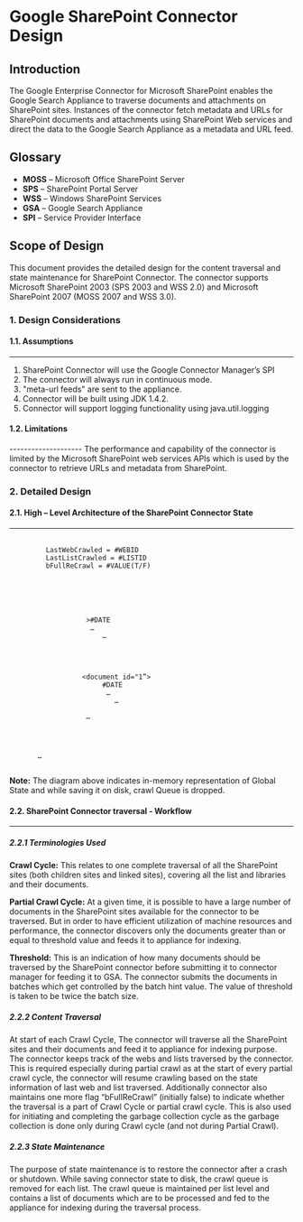 =Google SharePoint Connector Design=

==Introduction==
The Google Enterprise Connector for Microsoft SharePoint enables the Google Search Appliance to traverse documents and attachments on SharePoint sites. Instances of the connector fetch metadata and URLs for SharePoint documents and attachments using SharePoint Web services and direct the data to the Google Search Appliance as a metadata and URL feed.

==Glossary==
* '''MOSS''' – Microsoft Office SharePoint Server 
* '''SPS''' – SharePoint Portal Server 
* '''WSS''' – Windows SharePoint Services 
* '''GSA''' – Google Search Appliance
* '''SPI''' – Service Provider Interface 


==Scope of Design==
This document provides the detailed design for the content traversal and state maintenance for SharePoint Connector. 
The connector supports Microsoft SharePoint 2003 (SPS 2003 and WSS 2.0) and Microsoft SharePoint 2007 (MOSS 2007 and WSS 3.0). 

===1. Design Considerations===

====1.1. Assumptions====
---------------------
# SharePoint Connector will use the Google Connector Manager’s SPI 
# The connector will always run in continuous mode. 
# "meta-url feeds" are sent to the appliance. 
# Connector will be built using JDK 1.4.2. 
# Connector will support logging functionality using java.util.logging

====1.2. Limitations====
-------------------- 
The performance and capability of the connector is limited by the Microsoft SharePoint web services APIs which is used by the connector to retrieve URLs and metadata from SharePoint. 

===2. Detailed Design===

====2.1. High – Level Architecture of the SharePoint Connector State====
----------------------------------------------------------------------
    <Global State>
          LastWebCrawled = #WEBID
          LastListCrawled = #LISTID
          bFullReCrawl = #VALUE(T/F)
     
        <Web State id=#ID>
            <List State id=”#ID”>
                <lastDocCrawled>
                    <document id="…">
                    <lastMod>>#DATE </lastMod>
                    <url> … </url>
                        …
                    </document>
                </lastDocCrawled>    
         
                <crawlQueue>
                   <document id="1”>
                        <lastMod>#DATE</lastMod>
                        <url> … </url>
                           …
                  </document>
                    …
                </crawlQueue>      
            </List State>
       
        </Web State>
        …
    </Global State>


'''Note:''' The diagram above indicates in-memory representation of Global State and while saving it on disk, crawl Queue is dropped. 


====2.2. SharePoint Connector traversal - Workflow====
--------------------------------------------------
=====2.2.1 Terminologies Used=====

'''Crawl Cycle:''' This relates to one complete traversal of all the SharePoint sites (both children sites and linked sites), covering all the list and libraries and their documents. 

'''Partial Crawl Cycle:''' At a given time, it is possible to have a large number of documents in the SharePoint sites available for the connector to be traversed. But in order to have efficient utilization of machine resources and performance, the connector discovers only the documents greater than or equal to threshold value and feeds it to appliance for indexing. 

'''Threshold:''' This is an indication of how many documents should be traversed by the SharePoint connector before submitting it to connector manager for feeding it to GSA. The connector submits the documents in batches which get controlled by the batch hint value. The value of threshold is taken to be twice the batch size. 

=====2.2.2 Content Traversal=====
At start of each Crawl Cycle, The connector will traverse all the SharePoint sites and their documents and feed it to appliance for indexing purpose. The connector keeps track of the webs and lists traversed by the connector. This is required especially during partial crawl as at the start of every partial crawl cycle, the connector will resume crawling based on the state information of last web and list traversed. 
Additionally connector also maintains one more flag “bFullReCrawl” (initially false) to indicate whether the traversal is a part of Crawl Cycle or partial crawl cycle. This is also used for initiating and completing the garbage collection cycle as the garbage collection is done only during Crawl cycle (and not during Partial Crawl). 

=====2.2.3 State Maintenance=====
The purpose of state maintenance is to restore the connector after a crash or shutdown. While saving connector state to disk, the crawl queue is removed for each list. The crawl queue is maintained per list level and contains a list of documents which are to be processed and fed to the appliance for indexing during the traversal process.